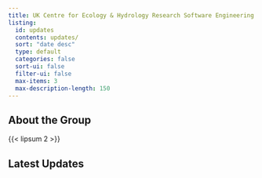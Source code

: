 ```yaml
---
title: UK Centre for Ecology & Hydrology Research Software Engineering Group
listing:
  id: updates
  contents: updates/
  sort: "date desc"
  type: default
  categories: false
  sort-ui: false
  filter-ui: false
  max-items: 3
  max-description-length: 150
---
```


## About the Group

{{< lipsum 2 >}}

## Latest Updates

::: {#updates}
:::
